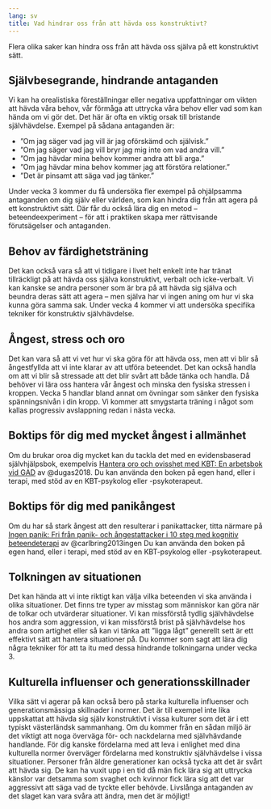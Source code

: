 ```yaml
---
lang: sv
title: Vad hindrar oss från att hävda oss konstruktivt?
---
```


Flera olika saker kan hindra oss från att hävda oss själva på ett
konstruktivt sätt.

## Självbesegrande, hindrande antaganden

Vi kan ha orealistiska föreställningar eller negativa uppfattningar om
vikten att hävda våra behov, vår förmåga att uttrycka våra behov eller
vad som kan hända om vi gör det. Det här är ofta en viktig orsak till
bristande självhävdelse. Exempel på sådana antaganden är:

-   ”Om jag säger vad jag vill är jag oförskämd och självisk.”
-   ”Om jag säger vad jag vill bryr jag mig inte om vad andra vill.”
-   ”Om jag hävdar mina behov kommer andra att bli arga.”
-   ”Om jag hävdar mina behov kommer jag att förstöra relationer.”
-   ”Det är pinsamt att säga vad jag tänker.”

Under vecka 3 kommer du få undersöka fler exempel på ohjälpsamma antaganden om dig själv
eller världen, som kan hindra dig från att agera på ett konstruktivt
sätt. Där får du också lära dig en metod -- beteendeexperiment -- för
att i praktiken skapa mer rättvisande förutsägelser och antaganden.

## Behov av färdighetsträning

Det kan också vara så att vi tidigare i livet helt enkelt inte har
tränat tillräckligt på att hävda oss själva konstruktivt, verbalt och
icke-verbalt. Vi kan kanske se andra personer som är bra på att hävda
sig själva och beundra deras sätt att agera -- men själva har vi ingen
aning om hur vi ska kunna göra samma sak. Under vecka 4 kommer vi att
undersöka specifika tekniker för konstruktiv självhävdelse.

## Ångest, stress och oro

Det kan vara så att vi vet hur vi ska göra för
att hävda oss, men att vi blir så ångestfyllda att vi inte klarar av att
utföra beteendet. Det kan också handla om att vi blir så stressade att
det blir svårt att både tänka och handla. Då behöver vi lära oss hantera
vår ångest och minska den fysiska stressen i kroppen. Vecka 5 handlar bland annat om
övningar som sänker den fysiska spänningsnivån i din kropp. Vi kommer
att smygstarta träning i något som kallas progressiv avslappning redan i
nästa vecka.

::: {.callout-tip}
## Boktips för dig med mycket ångest i allmänhet
Om du brukar oroa dig mycket kan du tackla det med en
evidensbaserad självhjälpsbok, exempelvis [Hantera oro och ovisshet
med KBT: En arbetsbok vid
GAD](http://libris.kb.se/bib/22073365){target=”_blank”} av @dugas2018. Du kan använda den
boken på egen hand, eller i terapi, med stöd av en KBT-psykolog eller
-psykoterapeut.

\xqr{http://libris.kb.se/bib/22073365}{Hantera oro och ovisshet med KBT: En arbetsbok vid GAD}
:::

::: {.callout-tip}
## Boktips för dig med panikångest
Om du har så stark ångest att den resulterar i panikattacker, titta
närmare på [Ingen panik: Fri från panik- och ångestattacker i 10 steg
med kognitiv
beteendeterapi](http://libris.kb.se/bib/12089987){target=”_blank”}
av @carlbring2013ingen Du kan använda den
boken på egen hand, eller i terapi, med stöd av en KBT-psykolog eller
-psykoterapeut.

\xqr{http://libris.kb.se/bib/12089987}{Ingen panik: Fri från panik- och ångestattacker i 10 steg med kognitiv beteendeterapi}
:::

## Tolkningen av situationen

Det kan hända att vi inte riktigt kan välja vilka beteenden vi ska
använda i olika situationer. Det finns tre typer av misstag som
människor kan göra när de tolkar och utvärderar situationer. Vi kan
missförstå tydlig självhävdelse hos andra som aggression, vi kan
missförstå brist på självhävdelse hos andra som artighet eller så kan vi
tänka att ”ligga lågt” generellt sett är ett effektivt sätt att hantera
situationer på. Du kommer som sagt att lära dig några tekniker för att ta itu med
dessa hindrande tolkningarna under vecka 3.

## Kulturella influenser och generationsskillnader

Vilka sätt vi agerar på kan också bero på starka kulturella influenser
och generationsmässiga skillnader i normer. Det är till exempel inte
lika uppskattat att hävda sig själv konstruktivt i vissa kulturer som
det är i ett typiskt västerländsk sammanhang. Om du kommer från en sådan
miljö är det viktigt att noga överväga för- och nackdelarna med
självhävdande handlande. För dig kanske fördelarna med att leva i
enlighet med dina kulturella normer överväger fördelarna med konstruktiv
självhävdelse i vissa situationer. Personer från äldre generationer kan
också tycka att det är svårt att hävda sig. De kan ha vuxit upp i en tid
då män fick lära sig att uttrycka känslor var detsamma som svaghet och
kvinnor fick lära sig att det var aggressivt att säga vad de tyckte
eller behövde. Livslånga antaganden av det slaget kan vara svåra att
ändra, men det är möjligt!
